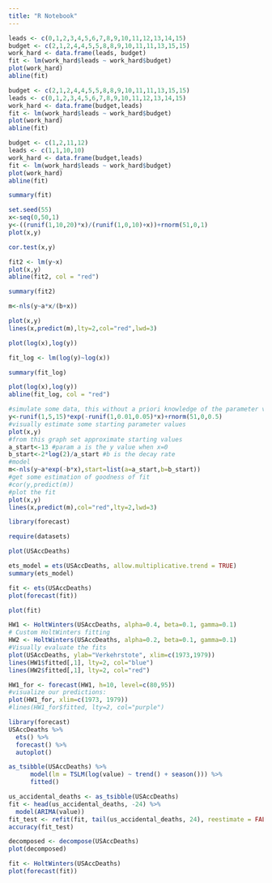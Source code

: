 ```yaml
---
title: "R Notebook"
---
```


```r
leads <- c(0,1,2,3,4,5,6,7,8,9,10,11,12,13,14,15)
budget <- c(2,1,2,4,4,5,5,8,8,9,10,11,11,13,15,15)
work_hard <- data.frame(leads, budget)
fit <- lm(work_hard$leads ~ work_hard$budget)
plot(work_hard)
abline(fit)
```

```r

budget <- c(2,1,2,4,4,5,5,8,8,9,10,11,11,13,15,15)
leads <- c(0,1,2,3,4,5,6,7,8,9,10,11,12,13,14,15)
work_hard <- data.frame(budget,leads)
fit <- lm(work_hard$leads ~ work_hard$budget)
plot(work_hard)
abline(fit)


```

```r
budget <- c(1,2,11,12)
leads <- c(1,1,10,10)
work_hard <- data.frame(budget,leads)
fit <- lm(work_hard$leads ~ work_hard$budget)
plot(work_hard)
abline(fit)
```
```r
summary(fit)
```

```r
set.seed(55)
x<-seq(0,50,1)
y<-((runif(1,10,20)*x)/(runif(1,0,10)+x))+rnorm(51,0,1)
plot(x,y)
```

```r
cor.test(x,y)
```

```r
fit2 <- lm(y~x)
plot(x,y)
abline(fit2, col = "red")
```

```r
summary(fit2)
```
```r
m<-nls(y~a*x/(b+x))
```

```r
plot(x,y)
lines(x,predict(m),lty=2,col="red",lwd=3)
```


```r
plot(log(x),log(y))
```

```r
fit_log <- lm(log(y)~log(x))
```

```r
summary(fit_log)
```
```r
plot(log(x),log(y))
abline(fit_log, col = "red")
```

```r
#simulate some data, this without a priori knowledge of the parameter value
y<-runif(1,5,15)*exp(-runif(1,0.01,0.05)*x)+rnorm(51,0,0.5)
#visually estimate some starting parameter values
plot(x,y)
#from this graph set approximate starting values
a_start<-13 #param a is the y value when x=0
b_start<-2*log(2)/a_start #b is the decay rate
#model
m<-nls(y~a*exp(-b*x),start=list(a=a_start,b=b_start))
#get some estimation of goodness of fit
#cor(y,predict(m))
#plot the fit
plot(x,y)
lines(x,predict(m),col="red",lty=2,lwd=3)
```

```r
library(forecast)
```

```r
require(datasets)
```

```r
plot(USAccDeaths)
```

```r
ets_model = ets(USAccDeaths, allow.multiplicative.trend = TRUE)
summary(ets_model)
```

```r
fit <- ets(USAccDeaths)
plot(forecast(fit))
```
```r
plot(fit)
```


```r
HW1 <- HoltWinters(USAccDeaths, alpha=0.4, beta=0.1, gamma=0.1)
# Custom HoltWinters fitting
HW2 <- HoltWinters(USAccDeaths, alpha=0.2, beta=0.1, gamma=0.1)
#Visually evaluate the fits
plot(USAccDeaths, ylab="Verkehrstote", xlim=c(1973,1979))
lines(HW1$fitted[,1], lty=2, col="blue")
lines(HW2$fitted[,1], lty=2, col="red")
```
```r
HW1_for <- forecast(HW1, h=10, level=c(80,95))
#visualize our predictions:
plot(HW1_for, xlim=c(1973, 1979))
#lines(HW1_for$fitted, lty=2, col="purple")
```

```r
library(forecast)
USAccDeaths %>%
  ets() %>%
  forecast() %>%
  autoplot()
```
```r
as_tsibble(USAccDeaths) %>%
      model(lm = TSLM(log(value) ~ trend() + season())) %>%
      fitted()
```
```r
us_accidental_deaths <- as_tsibble(USAccDeaths)
fit <- head(us_accidental_deaths, -24) %>% 
  model(ARIMA(value))
fit_test <- refit(fit, tail(us_accidental_deaths, 24), reestimate = FALSE)
accuracy(fit_test)
```
```r
decomposed <- decompose(USAccDeaths)
plot(decomposed)
```
```r
fit <- HoltWinters(USAccDeaths)
plot(forecast(fit))
```

